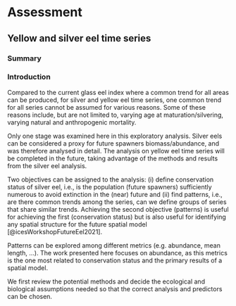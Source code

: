 # Assessment

## Yellow and silver eel time series

### Summary

### Introduction

Compared to the current glass eel index where a common trend for all areas can be produced, for silver and yellow eel time series, one common trend for all series cannot be assumed for various reasons. Some of these reasons include, but are not limited to, varying age at maturation/silvering, varying natural and anthropogenic mortality.

Only one stage was examined here in this exploratory analysis. Silver eels can be considered a proxy for future spawners biomass/abundance, and was therefore analysed in detail. The analysis on yellow eel time series will be completed in the future, taking advantage of the methods and results from the silver eel analysis.

Two objectives can be assigned to the analysis: (i) define conservation status of silver eel, i.e., is the population (future spawners) sufficiently numerous to avoid extinction in the (near) future and (ii) find patterns, i.e., are there common trends among the series, can we define groups of series that share similar trends. Achieving the second objective (patterns) is useful for achieving the first (conservation status) but is also useful for identifying any spatial structure for the future spatial model  [@icesWorkshopFutureEel2021].

Patterns can be explored among different metrics (e.g. abundance, mean length, ...). The work presented here focuses on abundance, as this metrics is the one most related to conservation status and the primary results of a spatial model.

We first review the potential methods and decide the ecological and biological assumptions needed so that the correct analysis and predictors can be chosen.
